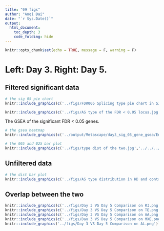 ```yaml
---
title: "09 figs"
author: "Anqi Dai"
date: "`r Sys.Date()`"
output:
  html_document:
    toc_depth: 3
    code_folding: hide
---
```


```r
knitr::opts_chunk$set(echo = TRUE, message = F, warning = F)
```

# Left: Day 3. Right: Day 5.

## Filtered significant data

```r
# the sig 05 pie chart
knitr::include_graphics(c('../figs/FDR005 Splicing type pie chart in SIG events.png','../../../../13_fig1/figs/FDR005 Splicing type pie chart in SIG events.png' ))

```

```r
knitr::include_graphics(c('../figs/AS type of the FDR < 0.05 locus.jpg','../../../../13_fig1/figs/AS type of the FDR < 0.05 locus.jpg'))
```

The GSEA of the significant FDR < 0.05 genes.
```r
# the gsea heatmap
knitr::include_graphics(c('../output/Metascape/day3_sig_05_gene_gsea/Enrichment_heatmap/HeatmapSelectedGO.png','../../../../13_fig1/output/Metascape/sig05_2288_unique_gene/Enrichment_heatmap/HeatmapSelectedGO.png'))
```

```r
# the 005 and 025 bar plot
knitr::include_graphics(c('../figs/type dist of the two.jpg','../../../../13_fig1/figs/type dist of the two.jpg'))
```


## Unfiltered data

```r
# the dist bar plot
knitr::include_graphics(c('../figs/AS type distribution in KD and control samples grouped bar plot.jpg','../../../../13_fig1/figs/AS type distribution in KD and control samples grouped bar plot.jpg'))
```

## Overlap between the two

```r
knitr::include_graphics(c('../figs/Day 3 VS Day 5 Comparison on RI.png','../figs/Day 3 VS Day 5 Comparison on CE.png'))
knitr::include_graphics(c('../figs/Day 3 VS Day 5 Comparison on TE.png','../figs/Day 3 VS Day 5 Comparison on TS.png'))
knitr::include_graphics(c('../figs/Day 3 VS Day 5 Comparison on AA.png','../figs/Day 3 VS Day 5 Comparison on AD.png'))
knitr::include_graphics(c('../figs/Day 3 VS Day 5 Comparison on MXE.png','../figs/Day 3 VS Day 5 Comparison on AF.png'))
knitr::include_graphics('../figs/Day 3 VS Day 5 Comparison on AL.png')
```

